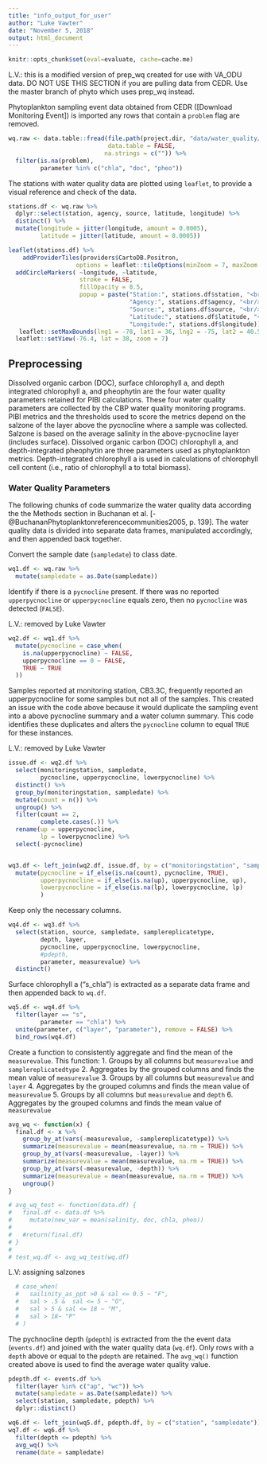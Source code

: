 ```yaml
---
title: "info_output_for_user"
author: "Luke Vawter"
date: "November 5, 2018"
output: html_document
---
```


```r
knitr::opts_chunk$set(eval=evaluate, cache=cache.me)
```

L.V.: this is a modified version of prep_wq created for use with VA_ODU data. DO NOT USE THIS SECTION if you are pulling data from CEDR.  Use the master branch of phyto which uses prep_wq instead.


Phytoplankton sampling event data obtained from CEDR ([Download Monitoring Event]) is imported any rows that contain a `problem` flag are removed.
```r
wq.raw <- data.table::fread(file.path(project.dir, "data/water_quality/cedr_wq.csv"),
                            data.table = FALSE,
                           na.strings = c("")) %>% 
  filter(is.na(problem),
         parameter %in% c("chla", "doc", "pheo"))
```

The stations with water quality data are plotted using `leaflet`, to provide a visual reference and check of the data.
```r
stations.df <- wq.raw %>% 
  dplyr::select(station, agency, source, latitude, longitude) %>% 
  distinct() %>% 
  mutate(longitude = jitter(longitude, amount = 0.0005),
         latitude = jitter(latitude, amount = 0.0005))

leaflet(stations.df) %>% 
    addProviderTiles(providers$CartoDB.Positron,
                   options = leaflet::tileOptions(minZoom = 7, maxZoom = 18)) %>% 
  addCircleMarkers( ~longitude, ~latitude,
                    stroke = FALSE,
                    fillOpacity = 0.5,
                    popup = paste("Station:", stations.df$station, "<br/>",
                                  "Agency:", stations.df$agency, "<br/>",
                                  "Source:", stations.df$source, "<br/>",
                                  "Latitude:", stations.df$latitude, "<br/>",
                                  "Longitude:", stations.df$longitude)) %>% 
   leaflet::setMaxBounds(lng1 = -78, lat1 = 36, lng2 = -75, lat2 = 40.5) %>% 
  leaflet::setView(-76.4, lat = 38, zoom = 7) 
```

## Preprocessing

Dissolved organic carbon (DOC), surface chlorophyll a, and depth integrated
chlorophyll a, and pheophytin are the four water quality parameters retained for PIBI
calculations. These four water quality parameters are collected by the CBP water quality
monitoring programs. PIBI metrics and the thresholds used to score the metrics depend on the
salzone of the layer above the pycnocline where a sample was collected. Salzone is based on
the average salinity in the above-pycnocline layer (includes surface). Dissolved organic carbon
(DOC) chlorophyll a, and depth-integrated pheophytin are three parameters used as
phytoplankton metrics. Depth-integrated chlorophyll a is used in calculations of chlorophyll cell content (i.e., ratio of chlorophyll a to total biomass).

### Water Quality Parameters

The following chunks of code summarize the water quality data according the the Methods section in Buchanan et al. [-@BuchananPhytoplanktonreferencecommunities2005, p. 139]. The water quality data is divided into separate data frames, manipulated accordingly, and then appended back together.

Convert the sample date (`sampledate`) to class date.
```r
wq1.df <- wq.raw %>% 
  mutate(sampledate = as.Date(sampledate))
```

Identify if there is a `pycnocline` present. If there was no reported `upperpycnocline` or `upperpycnocline` equals zero, then no `pycnocline` was detected (`FALSE`).

L.V.: removed by Luke Vawter
```r
wq2.df <- wq1.df %>%
  mutate(pycnocline = case_when(
    is.na(upperpycnocline) ~ FALSE,
    upperpycnocline == 0 ~ FALSE,
    TRUE ~ TRUE
  ))
```

Samples reported at monitoring station, CB3.3C, frequently reported an upperpycnocline for some samples but not all of the samples. This created an issue with the code above because it would duplicate the sampling event into a above pycnocline summary and a water column summary. This code identifies these duplicates and alters the `pycnocline` column to equal `TRUE` for these instances.

L.V.: removed by Luke Vawter
```r
issue.df <- wq2.df %>%
  select(monitoringstation, sampledate,
         pycnocline, upperpycnocline, lowerpycnocline) %>%
  distinct() %>%
  group_by(monitoringstation, sampledate) %>%
  mutate(count = n()) %>%
  ungroup() %>%
  filter(count == 2,
         complete.cases(.)) %>%
  rename(up = upperpycnocline,
         lp = lowerpycnocline) %>%
  select(-pycnocline)


wq3.df <- left_join(wq2.df, issue.df, by = c("monitoringstation", "sampledate")) %>%
  mutate(pycnocline = if_else(is.na(count), pycnocline, TRUE),
         upperpycnocline = if_else(is.na(up), upperpycnocline, up),
         lowerpycnocline = if_else(is.na(lp), lowerpycnocline, lp)
         )
```

Keep only the necessary columns.
```r
wq4.df <- wq3.df %>% 
  select(station, source, sampledate, samplereplicatetype,
         depth, layer, 
         pycnocline, upperpycnocline, lowerpycnocline,
         #pdepth,
         parameter, measurevalue) %>% 
  distinct()
```

Surface chlorophyll a ("s_chla") is extracted as a separate data frame and then appended back to `wq.df`.
```r
wq5.df <- wq4.df %>% 
  filter(layer == "s", 
         parameter == "chla") %>% 
  unite(parameter, c("layer", "parameter"), remove = FALSE) %>% 
  bind_rows(wq4.df)
```

Create a function to consistently aggregate and find the mean of the `measurevalue`. This function:
1. Groups by all columns but `measurevalue` and `samplereplicatedtype`
2. Aggregates by the grouped columns and finds the mean value of `measurevalue`
3. Groups by all columns but `measurevalue` and `layer`
4. Aggregates by the grouped columns and finds the mean value of `measurevalue`
5. Groups by all columns but `measurevalue` and `depth`
6. Aggregates by the grouped columns and finds the mean value of `measurevalue`
```r
avg_wq <- function(x) {
  final.df <- x %>% 
    group_by_at(vars(-measurevalue, -samplereplicatetype)) %>% 
    summarize(measurevalue = mean(measurevalue, na.rm = TRUE)) %>% 
    group_by_at(vars(-measurevalue, -layer)) %>%
    summarize(measurevalue = mean(measurevalue, na.rm = TRUE)) %>%
    group_by_at(vars(-measurevalue, -depth)) %>% 
    summarize(measurevalue = mean(measurevalue, na.rm = TRUE)) %>% 
    ungroup()
}
```

```r
# avg_wq_test <- function(data.df) {
#   final.df <- data.df %>%
#     mutate(new_var = mean(salinity, doc, chla, pheo))
#     
#   #return(final.df)
# }
#  
# test_wq.df <- avg_wq_test(wq.df) 
```

L.V: assigning salzones
```r

  # case_when(
  #   sailinity_as_ppt >0 & sal <= 0.5 ~ "F",
  #   sal > .5 &  sal <= 5 ~ "O",
  #   sal > 5 & sal <= 18 ~ "M",
  #   sal > 18~ "P"
  # )
```


The pychnocline depth (`pdepth`) is extracted from the the event data (`events.df`) and joined with the water quality data (`wq.df`). Only rows with a `depth` above or equal to the `pdepth` are retained. The `avg_wq()` function created above is used to find the average water quality value.
```r
pdepth.df <- events.df %>% 
  filter(layer %in% c("ap", "wc")) %>% 
  mutate(sampledate = as.Date(sampledate)) %>% 
  select(station, sampledate, pdepth) %>% 
  dplyr::distinct()

wq6.df <- left_join(wq5.df, pdepth.df, by = c("station", "sampledate"))
wq7.df <- wq6.df %>% 
  filter(depth <= pdepth) %>% 
  avg_wq() %>% 
  rename(date = sampledate)
```